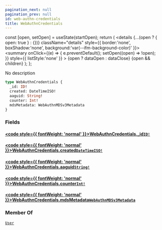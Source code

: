 ```yaml
---
pagination_next: null
pagination_prev: null
id: web-authn-credentials
title: WebAuthnCredentials
---
```









  const [open, setOpen] = useState(startOpen);
  return (
    <details {...(open ? { open: true } : {})} className="details" style={{ border:'none', boxShadow:'none', background:'var(--ifm-background-color)' }}>
      <summary
        onClick={(e) => {
          e.preventDefault();
          setOpen((open) => !open);
        }}
        style={{ listStyle:'none' }}
      >
      {open ? dataOpen : dataClose}
      </summary>
      {open && children}
    </details>
  );
};








No description


```graphql
type WebAuthnCredentials {
  _id: ID!
  created: DateTimeISO!
  aaguid: String!
  counter: Int!
  mdsMetadata: WebAuthnMDSv3Metadata
}
```




### Fields

#### [<code style={{ fontWeight: 'normal' }}>WebAuthnCredentials.<b>_id</b></code>](#)<Bullet />[`ID!`](/schema/types/scalars/id.mdx) <Badge class="badge badge--secondary" text="non-null"/> <Badge class="badge badge--secondary" text="scalar"/> 



#### [<code style={{ fontWeight: 'normal' }}>WebAuthnCredentials.<b>created</b></code>](#)<Bullet />[`DateTimeISO!`](/schema/types/scalars/date-time-iso.mdx) <Badge class="badge badge--secondary" text="non-null"/> <Badge class="badge badge--secondary" text="scalar"/> 



#### [<code style={{ fontWeight: 'normal' }}>WebAuthnCredentials.<b>aaguid</b></code>](#)<Bullet />[`String!`](/schema/types/scalars/string.mdx) <Badge class="badge badge--secondary" text="non-null"/> <Badge class="badge badge--secondary" text="scalar"/> 



#### [<code style={{ fontWeight: 'normal' }}>WebAuthnCredentials.<b>counter</b></code>](#)<Bullet />[`Int!`](/schema/types/scalars/int.mdx) <Badge class="badge badge--secondary" text="non-null"/> <Badge class="badge badge--secondary" text="scalar"/> 



#### [<code style={{ fontWeight: 'normal' }}>WebAuthnCredentials.<b>mdsMetadata</b></code>](#)<Bullet />[`WebAuthnMDSv3Metadata`](/schema/types/objects/web-authn-mdsv-3-metadata.mdx) <Badge class="badge badge--secondary" text="object"/> 







### Member Of

[`User`](/schema/types/objects/user.mdx)  <Badge class="badge badge--secondary" text="object"/>


